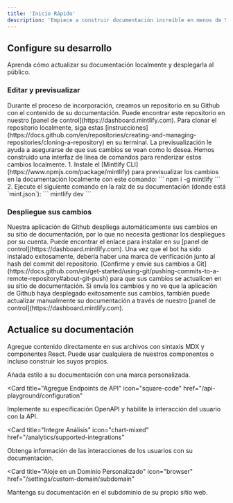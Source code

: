 ```yaml
---
title: 'Inicio Rápido'
description: 'Empiece a construir documentación increíble en menos de 5 minutos'
---
```


## Configure su desarrollo

Aprenda cómo actualizar su documentación localmente y desplegarla al público.

### Editar y previsualizar

<AccordionGroup>
  <Accordion icon="github" title="Clone sus documentos localmente">
    Durante el proceso de incorporación, creamos un repositorio en su Github con
    el contenido de su documentación. Puede encontrar este repositorio en nuestro
    [panel de control](https://dashboard.mintlify.com). Para clonar el repositorio
    localmente, siga estas
    [instrucciones](https://docs.github.com/en/repositories/creating-and-managing-repositories/cloning-a-repository)
    en su terminal.
  </Accordion>
  <Accordion icon="rectangle-terminal" title="Previsualizar cambios">
    La previsualización le ayuda a asegurarse de que sus cambios se vean como lo desea. Hemos construido una
    interfaz de línea de comandos para renderizar estos cambios localmente. 1. Instale el
    [Mintlify CLI](https://www.npmjs.com/package/mintlify) para previsualizar los
    cambios en la documentación localmente con este comando: ``` npm i -g mintlify ```
    2. Ejecute el siguiente comando en la raíz de su documentación (donde
    está `mint.json`): ``` mintlify dev ```
  </Accordion>
</AccordionGroup>

### Despliegue sus cambios

<AccordionGroup>

<Accordion icon="message-bot" title="Instale nuestra aplicación de Github">
  Nuestra aplicación de Github despliega automáticamente sus cambios en su sitio de documentación, por lo que
  no necesita gestionar los despliegues por su cuenta. Puede encontrar el enlace para instalar en
  su [panel de control](https://dashboard.mintlify.com). Una vez que el bot ha sido
  instalado exitosamente, debería haber una marca de verificación junto al hash del commit
  del repositorio.
</Accordion>
<Accordion icon="rocket" title="Envíe sus cambios">
  [Confirme y envíe sus cambios a
  Git](https://docs.github.com/en/get-started/using-git/pushing-commits-to-a-remote-repository#about-git-push)
  para que sus cambios se actualicen en su sitio de documentación. Si envía los cambios y no ve que
  la aplicación de Github haya desplegado exitosamente sus cambios, también puede actualizar
  manualmente su documentación a través de nuestro [panel de control](https://dashboard.mintlify.com).
</Accordion>

</AccordionGroup>

## Actualice su documentación

Agregue contenido directamente en sus archivos con sintaxis MDX y componentes React. Puede usar cualquiera de nuestros componentes o incluso construir los suyos propios.

<CardGroup>

<Card title="Estilice Su Documentación" icon="paintbrush" href="/settings/global">
  Añada estilo a su documentación con una marca personalizada.
</Card>

<Card
  title="Agregue Endpoints de API"
  icon="square-code"
  href="/api-playground/configuration"
>
  Implemente su especificación OpenAPI y habilite la interacción del usuario con la API.
</Card>

<Card
  title="Integre Análisis"
  icon="chart-mixed"
  href="/analytics/supported-integrations"
>
  Obtenga información de las interacciones de los usuarios con su documentación.
</Card>

<Card
  title="Aloje en un Dominio Personalizado"
  icon="browser"
  href="/settings/custom-domain/subdomain"
>
  Mantenga su documentación en el subdominio de su propio sitio web.
</Card>

</CardGroup>